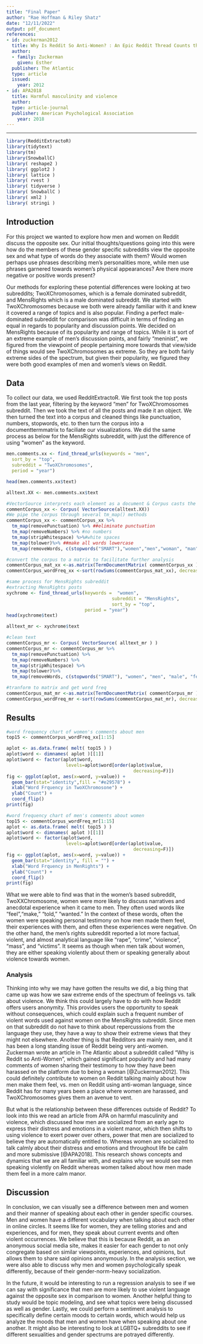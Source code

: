 ```yaml
---
title: "Final Paper"
author: "Rae Hoffman & Riley Shatz"
date: "12/11/2022"
output: pdf_document
references:
- id: zuckerman2012
  title: Why Is Reddit So Anti-Women? : An Epic Reddit Thread Counts the Ways
  author:
  - family: Zuckerman
    given: Esther
  publisher: The Atlantic
  type: article
  issued:
    year: 2012
- id: APA2018
  title: Harmful masculinity and violence
  author:
  type: article-journal
  publisher: American Psychological Association
    year: 2018
---
```

---

```r
library(RedditExtractoR)
library(tidytext)
library(tm)
library(SnowballC)
library( reshape2 )
library( ggplot2 )
library( lattice )
library( rvest )
library( tidyverse )
library( SnowballC )
library( xml2 )
library( stringi )
```

## Introduction 

For this project we wanted to explore how men and women on Reddit discuss the opposite sex. Our initial thoughts/questions going into this were how do the members of these gender specific subreddits view the opposite sex and what type of words do they associate with them? Would women perhaps use phrases describing men’s personalities more, while men use phrases garnered towards women’s physical appearances? Are there more negative or positive words present? 

Our methods for exploring these potential differences were looking at two subreddits; TwoXChromosomes, which is a female dominated subreddit, and MensRights which is a male dominated subreddit. We started with TwoXChromosomes because we both were already familiar with it and knew it covered a range of topics and is also popular. Finding a perfect male-dominated subreddit for comparison was difficult in terms of finding an equal in regards to popularity and discussion points. We decided on MensRights because of its popularity and range of topics. While it is sort of an extreme example of men's discussion points, and fairly "meninist", we figured from the viewpoint of people pertaining more towards that view/side of things would see TwoXChromosomes as extreme. So they are both fairly extreme sides of the spectrum, but given their popularity, we figured they were both good examples of men and women's views on Reddit.  

## Data

To collect our data, we used RedditExtractoR. We first took the top posts from the last year, filtering by the keyword "men" for TwoXChromosomes subreddit. Then we took the text of all the posts and made it an object. We then turned the text into a corpus and cleaned things like punctuation, numbers, stopwords, etc. to then turn the corpus into a documenttermmatrix to faciliate our visualizations. We did the same process as below for the MensRights subreddit, with just the difference of using "women" as the keyword. 

```r
men.comments.xx <- find_thread_urls(keywords = "men",
  sort_by = "top",
  subreddit = "TwoXChromosomes",
  period = "year")

head(men.comments.xx$text)

alltext.XX <- men.comments.xx$text

#VectorSource interprets each element as a document & Corpus casts the result as a collection of documents
commentCorpus_xx <- Corpus( VectorSource(alltext.XX))
#We pipe the corpus through several tm_map() methods
commentCorpus_xx <- commentCorpus_xx %>%
  tm_map(removePunctuation) %>% ##eliminate punctuation
  tm_map(removeNumbers) %>% #no numbers
  tm_map(stripWhitespace) %>%#white spaces
  tm_map(tolower)%>% ##make all words lowercase
  tm_map(removeWords, c(stopwords("SMART"),"women","men","woman", "man", "male","female", "get", "dont", "just", "time", "edit", "like", "also", "don", "ive","lot","didnt","people")) 

#convert the corpus to a matrix to facilitate further analysis
commentCorpus_mat_xx <-as.matrix(TermDocumentMatrix( commentCorpus_xx ))
commentCorpus_wordFreq_xx <-sort(rowSums(commentCorpus_mat_xx), decreasing=TRUE)
```

```r
#same process for MensRights subreddit
#extracting MensRights posts
xychrome <- find_thread_urls(keywords =  "women",
                                       subreddit = "MensRights",
                                       sort_by = "top",
                             period = "year")
head(xychrome$text)

alltext_mr <- xychrome$text

#clean text
commentCorpus_mr <- Corpus( VectorSource( alltext_mr ) )
commentCorpus_mr <- commentCorpus_mr %>%
  tm_map(removePunctuation) %>% 
  tm_map(removeNumbers) %>% 
  tm_map(stripWhitespace) %>%
  tm_map(tolower)%>% 
  tm_map(removeWords, c(stopwords("SMART"), "women", "men", "male", "female", "woman", "man", "get", "dont","just", "time", "edit","like","also", "people")) 

#tranform to matrix and get word freq
commentCorpus_mat_mr <-as.matrix(TermDocumentMatrix( commentCorpus_mr ))
commentCorpus_wordFreq_mr <-sort(rowSums(commentCorpus_mat_mr), decreasing=TRUE)

```


## Results

```r
#word frequency chart of women's comments about men
top15 <- commentCorpus_wordFreq_xx[1:15]

aplot <- as.data.frame( melt( top15 ) )
aplot$word <- dimnames( aplot )[[1]]
aplot$word <- factor(aplot$word,
                      levels=aplot$word[order(aplot$value,
                                               decreasing=F)])
fig <- ggplot(aplot, aes(x=word, y=value)) + 
  geom_bar(stat="identity",fill = "#e29578") + 
  xlab("Word Frquency in TwoXChromosone") + 
  ylab("Count") +
  coord_flip()
print(fig) 
```

```r
#word frequency chart of men's comments about women
top15 <- commentCorpus_wordFreq_mr[1:15]
aplot <- as.data.frame( melt( top15 ) )
aplot$word <- dimnames( aplot )[[1]]
aplot$word <- factor(aplot$word,
                      levels=aplot$word[order(aplot$value,
                                               decreasing=F)])
fig <- ggplot(aplot, aes(x=word, y=value)) + 
  geom_bar(stat="identity", fill = "") + 
  xlab("Word Frquency in MenRights") + 
  ylab("Count") +
  coord_flip()
print(fig)
```

What we were able to find was that in the women's based subreddit, TwoXXChromosome, women were more likely to discuss narratives and anecdotal experience when it came to men. They often used words like "feel",“make,” “told,” “wanted.” In the context of these words, often the women were speaking personal testimony on how men made them feel, their experiences with them, and often these experiences were negative. On the other hand, the men's rights subreddit reported a lot more factual, violent, and almost analytical language like "rape", “crime”, “violence”, “mass”, and “victims”. It seems as though when men talk about women, they are either speaking violently about them or speaking generally about violence towards women. 


### Analysis

Thinking into why we may have gotten the results we did, a big thing that came up was how we saw extreme ends of the spectrum of feelings vs. talk about violence. We think this could largely have to do with how Reddit offers users anonymity. This provides users the opportunity to speak without consequences, which could explain such a frequent number of violent words used against women on the MensRights subreddit. Since men on that subreddit do not have to think about repercussions from the language they use, they have a way to show their extreme views that they might not elsewhere. Another thing is that Redditors are mainly men, and it has been a long standing issue of Reddit being very anti-women. Zuckerman wrote an article in The Atlantic about a subreddit called "Why is Reddit so Anti-Women", which gained significant popularity and had many comments of women sharing their testimony to how they have been harassed on the platform due to being a woman [@Zuckerman2012]. This could definitely contribute to women on Reddit talking mainly about how men make them feel, vs. men on Reddit using anti-woman language, since Reddit has for many years been a place where women are harassed, and TwoXChromosomes gives them an avenue to vent. 

But what is the relationship between these differences outside of Reddit? To look into this we read an article from APA on harmful masculinity and violence, which discussed how men are socialized from an early age to express their distress and emotions in a violent manor, which then shifts to using violence to exert power over others, power that men are socialized to believe they are automatically entitled to. Whereas women are socialized to talk calmly about their distress and emotions and throughout life be calm and more submissive [@APA2018]. This research shows concepts and dynamics that we are all familiar with, and explains why we would see men speaking violently on Reddit whereas women talked about how men made them feel in a more calm manor. 

## Discussion

In conclusion, we can visually see a difference between men and women and their manner of speaking about each other in gender specific courses. Men and women have a different vocabulary when talking about each other in online circles. It seems like for women, they are telling stories and and experiences, and for men, they speak about current events and often violent occurrences. We believe that this is because Reddit, as an anonymous social media site, makes it easier for each gender to not only congregate based on similar viewpoints, experiences, and opinions, but allows them to share said opinions anonymously. In the analysis section, we were also able to discuss why men and women psychologically speak differently, because of their gender-norm-heavy socialization. 

In the future, it would be interesting to run a regression analysis to see if we can say with significance that men are more likely to use violent language against the opposite sex in comparison to women. Another helpful thing to study would be topic modeling, and see what topics were being discussed as well as gender. Lastly, we could perform a sentiment analysis to specifically define certain moods to certain words, which would help us analyze the moods that men and women have when speaking about one another. It might also be interesting to look at LGBTQ+ subreddits to see if different sexualities and gender spectrums are potrayed differently. 